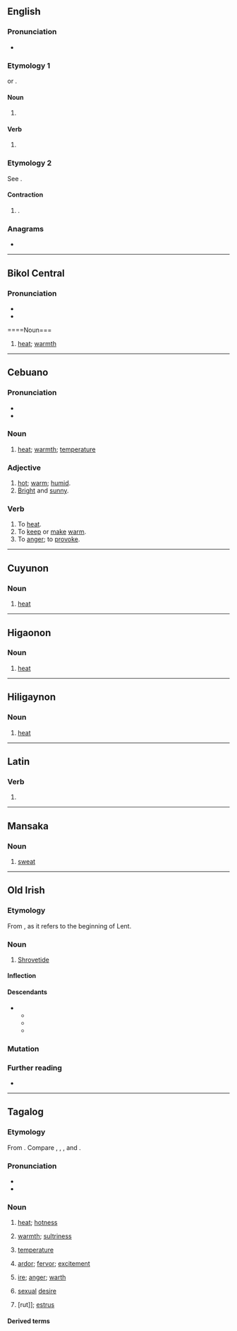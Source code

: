 {{also|innit}}
==English==

===Pronunciation===
* {{audio|en|en-uk-init.ogg|Audio (UK)}}

===Etymology 1===
{{clipping|en|initialize}} or {{m|en|initialization}}.

====Noun====
{{en-noun}}

# {{lb|en|computing}} {{clipping of|en|initialization}}
#: {{ux|en|After the sixth successive system '''init''' he had to concede that the database was corrupt.}}

====Verb====
{{en-verb}}

# {{lb|en|computing}} {{clipping of|en|initialize}}
#: {{ux|en|It actually only requires a few bytes to be zeroised to '''init''' the drive.}}

===Etymology 2===
See {{m|en|innit}}.

====Contraction====
{{en-contraction}}

# {{alt form|en|innit}}.

===Anagrams===
* {{anagrams|en|a=iint|Inti|inti}}

----

==Bikol Central==

===Pronunciation===
* {{hyph|bcl|i|nit}}
* {{bcl-IPA}}

====Noun===
{{head|bcl|noun}}

# [[heat]]; [[warmth]]

----

==Cebuano==

===Pronunciation===
* {{hyph|ceb|i|nit}}
* {{ceb-IPA}}

===Noun===
{{ceb-noun}}

# [[heat]]; [[warmth]]; [[temperature]]

===Adjective===
{{ceb-adj}}

# [[hot]]; [[warm]]; [[humid]].
# [[bright|Bright]] and [[sunny]].

===Verb===
{{ceb-verb}}

# To [[heat]].
# To [[keep]] or [[make]] [[warm]].
# To [[anger]]; to [[provoke]].

----

==Cuyunon==

===Noun===
{{head|cyo|noun}}

# [[heat]]

----

==Higaonon==

===Noun===
{{head|mba|noun}}

# [[heat]]

----

==Hiligaynon==

===Noun===
{{head|hil|noun}}

# [[heat]]

----

==Latin==

===Verb===
{{la-verb-form|init}}

# {{inflection of|la|ineō||3|s|pres|actv|indc}}

----

==Mansaka==

===Noun===
{{head|msk|noun}}

# [[sweat]]

----

==Old Irish==

===Etymology===
From {{bor|sga|la|initium|t=beginning}}, as it refers to the beginning of Lent.

===Noun===
{{sga-noun|f|inite}}

# [[Shrovetide]]

====Inflection====
{{sga-decl-ih|init|acc_sg=init|n=s}}

====Descendants====
* {{desc|mga|init}}
** {{desc|ga|Inid}}
** {{desc|gd|Inid}}
** {{desc|gv|Ynnyd}}

===Mutation===
{{sga-mutation|i|nit}}

===Further reading===
* {{R:DIL|28751}}

----

==Tagalog==

===Etymology===
From {{inh|tl|map-pro|*qaŋet}}. Compare {{cog|bcl|init}}, {{cog|ceb|init}}, {{cog|cyo|init}}, and {{cog|hil|init}}.

===Pronunciation===
* {{hyph|tl|i|nit}}
* {{tl-IPA}}

===Noun===
{{tl-noun}}

# [[heat]]; [[hotness]]
#: {{syn|tl|kainitan}}
#: {{ux|tl|Natuyo sa '''init''' ng apoy ang mga basa kong kamay.|My wet hands got dry from the '''heat''' of the fire.}}
# [[warmth]]; [[sultriness]] {{gl|of weather}}
#: {{syn|tl|banas|alisis|alinsangan}}
# [[temperature]]
#: {{syn|tl|temperatura|kaintan}}
# {{lb|tl|figurative}} [[ardor]]; [[fervor]]; [[excitement]]
#: {{syn|tl|sigla|kasiglahan}}
# {{lb|tl|figurative}} [[ire]]; [[anger]]; [[warth]]
#: {{syn|tl|galit|ngitngit|poot}}
# {{lb|tl|by extension}} [[sexual]] [[desire]]
#: {{syn|tl|libog|kaibugan}}
# {{lb|tl|by extension}} [rut]]; [[estrus]] {{gl|in animals}}
#: {{syn|tl|kandi|pangangandi|landi|paglalandi}}

====Derived terms====
{{der3|tl|kainitan|magpainit|painitin|magkainitan|magpainit|mainit|initin|initan|mainit ang ulo|mapag-initan|napakainit|pampainit|tag-init|uminit|walang-init}}

{{topics|tl|Energy}}